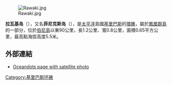 [[Image:Rawaki.jpg|thumb]]

'''拉瓦基岛'''（{{lang-en|Rawaki Island}}），又名'''菲尼克斯岛'''（{{lang-en|Phoenix Island}}），是[[太平洋|太平洋]]島國[[基里巴斯|基里巴斯]]的[[環礁|環礁]]，屬於[[鳳凰群島|鳳凰群島]]的一部分，位於[[伯尼島|伯尼島]]以東90公里，長1.2公里、寬0.8公里，面積0.65平方公里，最高點海拔高度5.5米。

==外部連結==
*[https://web.archive.org/web/20101223043232/http://oceandots.com/pacific/rawaki/rawaki.php Oceandots page with satellite photo]

{{Kiribati-stub}}

{{coord|3|43|S|170|43|W|type:isle|display=title}}

[[Category:基里巴斯环礁|Category:基里巴斯环礁]]